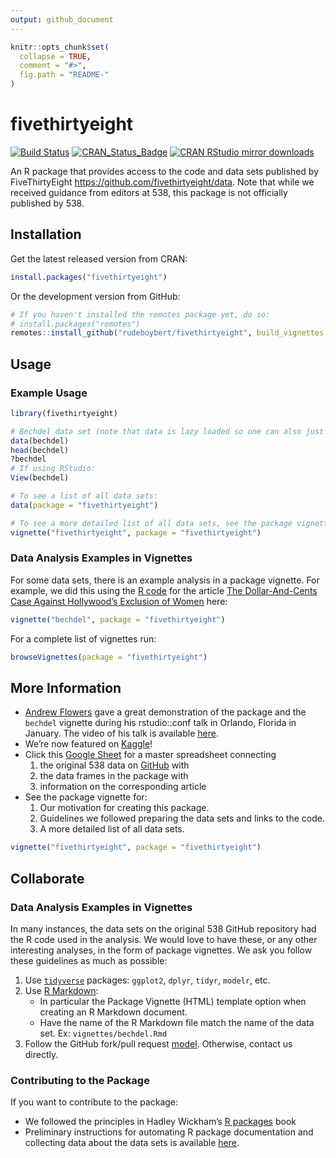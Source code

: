 ```yaml
---
output: github_document
---
```


<!-- README.md is generated from README.Rmd. Please edit that file -->

```r
knitr::opts_chunk$set(
  collapse = TRUE,
  comment = "#>",
  fig.path = "README-"
)
```


# fivethirtyeight

[![Build Status](https://travis-ci.org/rudeboybert/fivethirtyeight.svg?branch=master)](https://travis-ci.org/rudeboybert/fivethirtyeight)
[![CRAN_Status_Badge](https://www.r-pkg.org/badges/version/fivethirtyeight)](http://cran.r-project.org/package=fivethirtyeight)
[![CRAN RStudio mirror downloads](https://cranlogs.r-pkg.org/badges/fivethirtyeight)](http://www.r-pkg.org/pkg/fivethirtyeight)

An R package that provides access to the code and data sets published by FiveThirtyEight <https://github.com/fivethirtyeight/data>. Note that while we received guidance from editors at 538, this package is not officially published by 538. 




## Installation

Get the latest released version from CRAN:

```r
install.packages("fivethirtyeight")
```

Or the development version from GitHub:

```r
# If you haven't installed the remotes package yet, do so:
# install.packages("remotes")
remotes::install_github("rudeboybert/fivethirtyeight", build_vignettes = TRUE)
```




## Usage

### Example Usage

```r
library(fivethirtyeight)

# Bechdel data set (note that data is lazy loaded so one can also just access `bechdel` without running `data(bechdel)`):
data(bechdel)
head(bechdel)
?bechdel
# If using RStudio:
View(bechdel)

# To see a list of all data sets:
data(package = "fivethirtyeight")

# To see a more detailed list of all data sets, see the package vignette:
vignette("fivethirtyeight", package = "fivethirtyeight")
```


### Data Analysis Examples in Vignettes

For some data sets, there is an example analysis in a package vignette. For example, we did this using the
[R code](https://github.com/fivethirtyeight/data/blob/master/bechdel/analyze-bechdel.R) for the article 
[The Dollar-And-Cents Case Against Hollywood's Exclusion of
Women](http://fivethirtyeight.com/features/the-dollar-and-cents-case-against-hollywoods-exclusion-of-women)
here:

```r
vignette("bechdel", package = "fivethirtyeight")
```

For a complete list of vignettes run:

```r
browseVignettes(package = "fivethirtyeight")
```



## More Information

* [Andrew Flowers](https://www.linkedin.com/in/andrew-flowers-1319934/) gave a great demonstration of the package and the `bechdel` vignette during his rstudio::conf talk in Orlando, Florida in January.  The video of his talk is available [here](https://www.rstudio.com/resources/videos/finding-and-telling-stories-with-r/).
* We're now featured on [Kaggle](https://www.kaggle.com/fivethirtyeight/fivethirtyeight)!
* Click this [Google Sheet](https://docs.google.com/spreadsheets/d/1IMWAHNPIDzplafWW6AGnGyHmB1BMjohEw_V5HmT70Gs/edit#gid=840984416) for a master spreadsheet connecting
    1. the original 538 data on [GitHub](https://github.com/fivethirtyeight/data) with
    1. the data frames in the package with
    1. information on the corresponding article
* See the package vignette for:
    1. Our motivation for creating this package.
    1. Guidelines we followed preparing the data sets and links to the code.
    1. A more detailed list of all data sets.

```r
vignette("fivethirtyeight", package = "fivethirtyeight")
```



## Collaborate

### Data Analysis Examples in Vignettes

In many instances, the data sets on the original 538 GitHub repository had the R code used in the analysis. We would love to have these, or any other interesting analyses, in the form of package vignettes. We ask you follow these guidelines as much as possible:

1. Use [`tidyverse`](https://blog.rstudio.org/2016/09/15/tidyverse-1-0-0/) packages: `ggplot2`, `dplyr`, `tidyr`, `modelr`, etc.
1. Use [R Markdown](http://rmarkdown.rstudio.com/):
    + In particular the Package Vignette (HTML) template option when creating an R Markdown document.
    + Have the name of the R Markdown file match the name of the data set. Ex: `vignettes/bechdel.Rmd`
1. Follow the GitHub fork/pull request [model](https://guides.github.com/introduction/flow/). Otherwise, contact us directly.



### Contributing to the Package

If you want to contribute to the package:

* We followed the principles in Hadley Wickham's [R packages](http://r-pkgs.had.co.nz/) book
* Preliminary instructions for automating R package documentation and collecting data about the data sets is available [here](https://github.com/rudeboybert/fivethirtyeight/blob/master/data_import_procedure.md).


